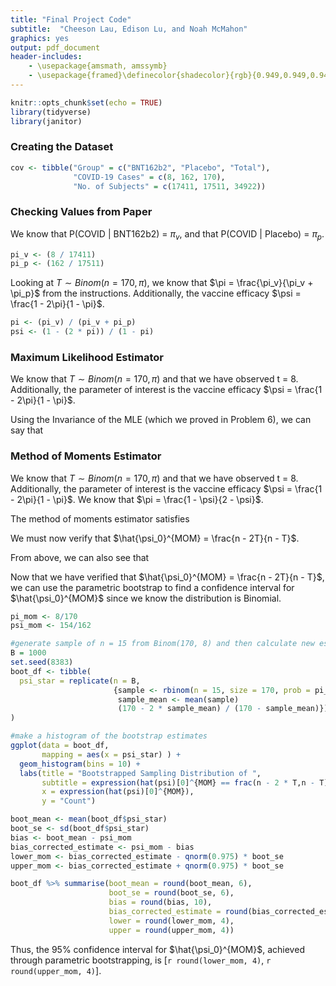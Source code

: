 ---
title: "Final Project Code"
subtitle:  "Cheeson Lau, Edison Lu, and Noah McMahon"
graphics: yes
output: pdf_document
header-includes:
    - \usepackage{amsmath, amssymb}
    - \usepackage{framed}\definecolor{shadecolor}{rgb}{0.949,0.949,0.949}
---


```{r setup, include=FALSE}
knitr::opts_chunk$set(echo = TRUE)
library(tidyverse)
library(janitor)
```

### Creating the Dataset

```{r Creating the Dataset}

cov <- tibble("Group" = c("BNT162b2", "Placebo", "Total"), 
              "COVID-19 Cases" = c(8, 162, 170), 
              "No. of Subjects" = c(17411, 17511, 34922))

```

### Checking Values from Paper

We know that P(COVID | BNT162b2) = $\pi_v$, and that P(COVID | Placebo) = $\pi_p$.

```{r pi_v and pi_p}

pi_v <- (8 / 17411)
pi_p <- (162 / 17511)

```

Looking at $T \sim Binom(n = 170, \pi)$, we know that $\pi = \frac{\pi_v}{\pi_v + \pi_p}$ from the instructions.
Additionally, the vaccine efficacy $\psi = \frac{1 - 2\pi}{1 - \pi}$.

```{r pi and psi}

pi <- (pi_v) / (pi_v + pi_p)
psi <- (1 - (2 * pi)) / (1 - pi)

```

### Maximum Likelihood Estimator

We know that $T \sim Binom(n = 170, \pi)$ and that we have observed t = 8. Additionally, the parameter of interest is the vaccine efficacy $\psi = \frac{1 - 2\pi}{1 - \pi}$.

Using the Invariance of the MLE (which we proved in Problem 6), we can say that
\begin{center}
$\hat{\psi_0}^{MLE} = \frac{1 - 2\hat{\pi_0}^{MLE}}{1 - \hat{\pi_0}^{MLE}}$
\end{center}

### Method of Moments Estimator

We know that $T \sim Binom(n = 170, \pi)$ and that we have observed t = 8. Additionally, the parameter of interest is the vaccine efficacy $\psi = \frac{1 - 2\pi}{1 - \pi}$. We know that $\pi = \frac{1 - \psi}{2 - \psi}$.

The method of moments estimator satisfies
\begin{align*}
E[T] &= \bar{t} \\
170 * \pi &= 8 \\
170 * \frac{1 - \psi}{2 - \psi} &= 8 \\
\frac{1 - \psi}{2 - \psi} &= \frac{8}{170} \\
1 - \psi &= \frac{16}{170} - \frac{8}{170}\psi \\
\frac{154}{170} &= \frac{162}{170}\psi \\
154 &= 162\psi \\
\hat{\psi_0}^{MOM} &= \frac{154}{162}
\end{align*}

We must now verify that $\hat{\psi_0}^{MOM} = \frac{n - 2T}{n - T}$.
\begin{align*}
E[T] &= \bar{t} \\
n * \pi &= t \\
n * \frac{1 - \psi}{2 - \psi} &= t \\
\frac{n - n\psi}{2 - \psi} &= t \\
n - n\psi &= 2t - t\psi \\
n - 2t &= n\psi - t\psi \\
\psi(n - t) &= n - 2t \\
\psi &= \frac{n - 2t}{n - t}\\
\end{align*}

From above, we can also see that
\begin{align*}
\hat{\pi_0}^{MOM} = \frac{t}{n} = \frac{8}{170}
\end{align*}

Now that we have verified that $\hat{\psi_0}^{MOM} = \frac{n - 2T}{n - T}$, we can use the parametric bootstrap to find a confidence interval for $\hat{\psi_0}^{MOM}$ since we know the distribution is Binomial.

```{r Parametric Bootstrap CI MOM}
pi_mom <- 8/170
psi_mom <- 154/162

#generate sample of n = 15 from Binom(170, 8) and then calculate new estimate of psi_mom. Repeat 1000 times
B = 1000
set.seed(8383)
boot_df <- tibble(
  psi_star = replicate(n = B,
                       {sample <- rbinom(n = 15, size = 170, prob = pi_mom)
                        sample_mean <- mean(sample)
                        (170 - 2 * sample_mean) / (170 - sample_mean)})
)

#make a histogram of the bootstrap estimates
ggplot(data = boot_df,
       mapping = aes(x = psi_star) ) +
  geom_histogram(bins = 10) +
  labs(title = "Bootstrapped Sampling Distribution of ",
       subtitle = expression(hat(psi)[0]^{MOM} == frac(n - 2 * T,n - T)),
       x = expression(hat(psi)[0]^{MOM}),
       y = "Count")

boot_mean <- mean(boot_df$psi_star)
boot_se <- sd(boot_df$psi_star)
bias <- boot_mean - psi_mom
bias_corrected_estimate <- psi_mom - bias
lower_mom <- bias_corrected_estimate - qnorm(0.975) * boot_se
upper_mom <- bias_corrected_estimate + qnorm(0.975) * boot_se

boot_df %>% summarise(boot_mean = round(boot_mean, 6), 
                      boot_se = round(boot_se, 6),
                      bias = round(bias, 10),
                      bias_corrected_estimate = round(bias_corrected_estimate, 6),
                      lower = round(lower_mom, 4), 
                      upper = round(upper_mom, 4))
```

Thus, the 95% confidence interval for $\hat{\psi_0}^{MOM}$, achieved through parametric bootstrapping, is [`r round(lower_mom, 4)`, `r round(upper_mom, 4)`].
